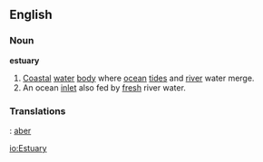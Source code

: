 ==English==
===Noun===
'''estuary'''
# [[Coastal]] [[water]] [[body]] where [[ocean]] [[tide]]s and [[river]] water merge.
# An ocean [[inlet]] also fed by [[fresh]] river water.
===Translations===
{{cy}}: [[aber]]

[[io:Estuary]]